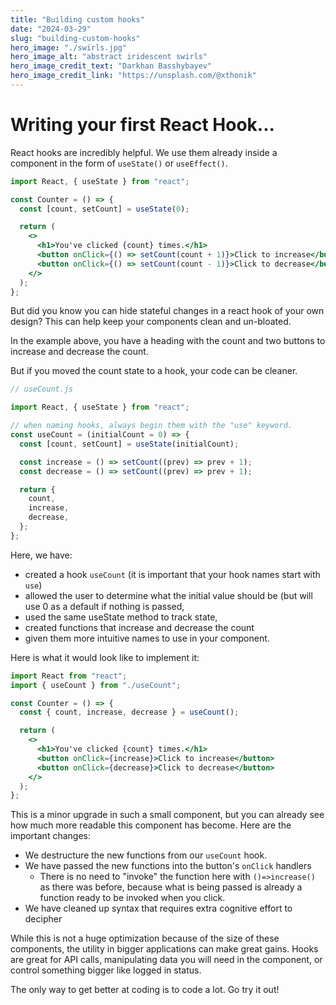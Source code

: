 ```yaml
---
title: "Building custom hooks"
date: "2024-03-29"
slug: "building-custom-hooks"
hero_image: "./swirls.jpg"
hero_image_alt: "abstract iridescent swirls"
hero_image_credit_text: "Darkhan Basshybayev"
hero_image_credit_link: "https://unsplash.com/@xthonik"
---
```


# Writing your first React Hook...

React hooks are incredibly helpful. We use them already inside a component in the form of
`useState()` or `useEffect()`.

```jsx
import React, { useState } from "react";

const Counter = () => {
  const [count, setCount] = useState(0);

  return (
    <>
      <h1>You've clicked {count} times.</h1>
      <button onClick={() => setCount(count + 1)}>Click to increase</button>
      <button onClick={() => setCount(count - 1)}>Click to decrease</button>
    </>
  );
};
```

But did you know you can hide stateful changes in a react hook of your own design? This can help
keep your components clean and un-bloated.

In the example above, you have a heading with the count and two buttons to increase and decrease the count.

But if you moved the count state to a hook, your code can be cleaner.

```jsx
// useCount.js

import React, { useState } from "react";

// when naming hooks, always begin them with the "use" keyword.
const useCount = (initialCount = 0) => {
  const [count, setCount] = useState(initialCount);

  const increase = () => setCount((prev) => prev + 1);
  const decrease = () => setCount((prev) => prev + 1);

  return {
    count,
    increase,
    decrease,
  };
};
```

Here, we have:

- created a hook `useCount` (it is important that your hook names start with `use`)
- allowed the user to determine what the initial value should be (but will use 0 as a default if
  nothing is passed,
- used the same useState method to track state,
- created functions that increase and decrease the count
- given them more intuitive names to use in your component.

Here is what it would look like to implement it:

```jsx
import React from "react";
import { useCount } from "./useCount";

const Counter = () => {
  const { count, increase, decrease } = useCount();

  return (
    <>
      <h1>You've clicked {count} times.</h1>
      <button onClick={increase}>Click to increase</button>
      <button onClick={decrease}>Click to decrease</button>
    </>
  );
};
```

This is a minor upgrade in such a small component, but you can already see how much more readable
this component has become. Here are the important changes:

- We destructure the new functions from our `useCount` hook.
- We have passed the new functions into the button's `onClick` handlers
  - There is no need to "invoke" the function here with `()=>increase()` as there was before,
    because what is being passed is already a function ready to be invoked when you click.
- We have cleaned up syntax that requires extra cognitive effort to decipher

While this is not a huge optimization because of the size of these components, the utility in
bigger applications can make great gains. Hooks are great for API calls, manipulating data you
will need in the component, or control something bigger like logged in status.

The only way to get better at coding is to code a lot. Go try it out!
